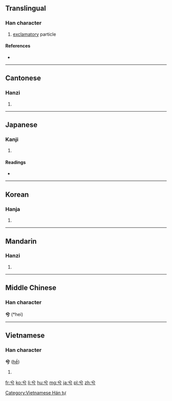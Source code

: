 ==Translingual==

===Han character===
{{Han char|rn=12|rad=八|as=02|sn=4|four=8020<sub>7</sub>|canj=金一女尸 (CMVS)|ids=⿱[[八]][[丂]]}}

# [[exclamatory]] particle

====References====
* {{Han ref|kx=0127.030|dkj=01455|dj=0283.020|hdz=10241.060|uh=516E|ud=20846|bh=A4BC|bd=42172}}

----

==Cantonese==

===Hanzi===
{{yue-hanzi|jyut=|y=hai4}}

# {{defn|lang=yue|sort=八02}}

----

==Japanese==

===Kanji===
{{ja-kanji|grade=|rs=八02}}

# {{defn|lang=ja|sort=八02}}

====Readings====
* {{ja-readings|on=[[けい]] (kei)|kun=[[の]] (no)}}

----

==Korean==

===Hanja===
{{ko-hanja|hangeul=혜|rv=hye|mr=hye}}

# {{defn|lang=ko|sort=八02}}

----

==Mandarin==

===Hanzi===
{{cmn-hanzi|pin=[[gōng]] ([[gong1]]), [[xī]] ([[xi1]])|wg=kung<sup>1</sup>, hsi<sup>1</sup>}}

# {{defn|lang=cmn|sort=八02}}

----

==Middle Chinese==

===Han character===
'''兮''' (*hei)<!--note: asterisk indicates that this character appears more than four times in the Tang Dynasty corpus of literature-->

----

==Vietnamese==

===Han character===
'''兮''' ([[hề]])

# {{defn|lang=vi}}

[[Category:Vietnamese Hán tự]]

[[fr:兮]]
[[ko:兮]]
[[li:兮]]
[[hu:兮]]
[[mg:兮]]
[[ja:兮]]
[[pl:兮]]
[[zh:兮]]
